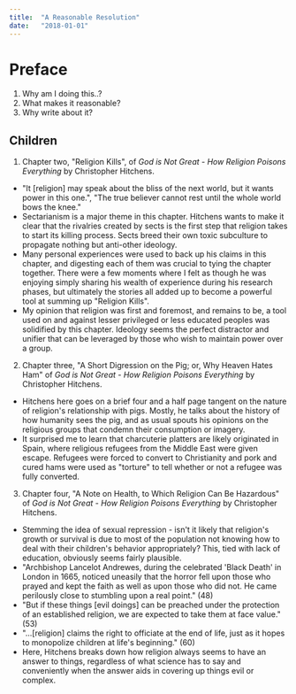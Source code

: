 ```yaml
---
title:  "A Reasonable Resolution"
date:   "2018-01-01"
---
```


# Preface
1. Why am I doing this..?
2. What makes it reasonable?
3. Why write about it?

## Children

1. Chapter two, "Religion Kills", of _God is Not Great - How Religion Poisons Everything_ by Christopher Hitchens.
  - "It [religion] may speak about the bliss of the next world, but it wants power in this one.", "The true believer cannot rest until the whole world bows the knee."
  - Sectarianism is a major theme in this chapter. Hitchens wants to make it clear that the rivalries created by sects is the first step that religion takes to start its killing process. Sects breed their own toxic subculture to propagate nothing but anti-other ideology.
  - Many personal experiences were used to back up his claims in this chapter, and digesting each of them was crucial to tying the chapter together. There were a few moments where I felt as though he was enjoying simply sharing his wealth of experience during his research phases, but ultimately the stories all added up to become a powerful tool at summing up "Religion Kills".
  - My opinion that religion was first and foremost, and remains to be, a tool used on and against lesser privileged or less educated peoples was solidified by this chapter. Ideology seems the perfect distractor and unifier that can be leveraged by those who wish to maintain power over a group.
2. Chapter three, "A Short Digression on the Pig; or, Why Heaven Hates Ham" of _God is Not Great - How Religion Poisons Everything_ by Christopher Hitchens.
  - Hitchens here goes on a brief four and a half page tangent on the nature of religion's relationship with pigs. Mostly, he talks about the history of how humanity sees the pig, and as usual spouts his opinions on the religious groups that condemn their consumption or imagery.
  - It surprised me to learn that charcuterie platters are likely originated in Spain, where religious refugees from the Middle East were given escape. Refugees were forced to convert to Christianity and pork and cured hams were used as "torture" to tell whether or not a refugee was fully converted.
3. Chapter four, "A Note on Health, to Which Religion Can Be Hazardous" of _God is Not Great - How Religion Poisons Everything_ by Christopher Hitchens.
  - Stemming the idea of sexual repression - isn't it likely that religion's growth or survival is due to most of the population not knowing how to deal with their children's behavior appropriately? This, tied with lack of education, obviously seems fairly plausible.
  - "Archbishop Lancelot Andrewes, during the celebrated 'Black Death' in London in 1665, noticed uneasily that the horror fell upon those who prayed and kept the faith  as well as upon those who did not. He came perilously close to stumbling upon a real point." (48)
  - "But if these things [evil doings] can be preached under the protection of an established religion, we are expected to take them at face value." (53)
  - "...[religion] claims the right to officiate at the end of life, just as it hopes to monopolize children at life's beginning." (60)
  - Here, Hitchens breaks down how religion always seems to have an answer to things, regardless of what science has to say and conveniently when the answer aids in covering up things evil or complex.
